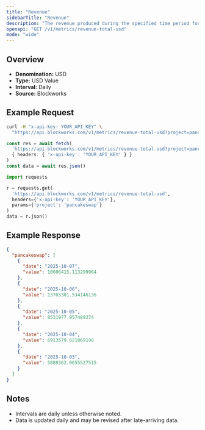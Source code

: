 ```yaml
---
title: "Revenue"
sidebarTitle: "Revenue"
description: "The revenue produced during the specified time period for given project."
openapi: "GET /v1/metrics/revenue-total-usd"
mode: "wide"
---
```


## Overview

- **Denomination:** USD
- **Type:** USD Value
- **Interval:** Daily
- **Source:** Blockworks

## Example Request

<CodeGroup>

```bash cURL
curl -H "x-api-key: YOUR_API_KEY" \
  "https://api.blockworks.com/v1/metrics/revenue-total-usd?project=pancakeswap"
```

```typescript TypeScript
const res = await fetch(
  'https://api.blockworks.com/v1/metrics/revenue-total-usd?project=pancakeswap',
  { headers: { 'x-api-key': 'YOUR_API_KEY' } }
)
const data = await res.json()
```

```python Python
import requests

r = requests.get(
  'https://api.blockworks.com/v1/metrics/revenue-total-usd',
  headers={'x-api-key': 'YOUR_API_KEY'},
  params={'project': 'pancakeswap'}
)
data = r.json()
```

</CodeGroup>

## Example Response

```json
{
  "pancakeswap": [
    {
      "date": "2025-10-07",
      "value": 10606415.113299964
    },
    {
      "date": "2025-10-06",
      "value": 13703301.534146136
    },
    {
      "date": "2025-10-05",
      "value": 8531977.957489274
    },
    {
      "date": "2025-10-04",
      "value": 6913579.621069198
    },
    {
      "date": "2025-10-03",
      "value": 5889362.0655527515
    }
  ]
}
```

## Notes
- Intervals are daily unless otherwise noted.
- Data is updated daily and may be revised after late-arriving data.